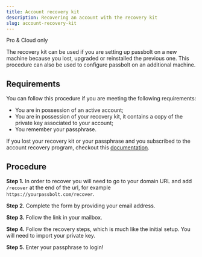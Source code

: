 ```yaml
---
title: Account recovery kit
description: Recovering an account with the recovery kit
slug: account-recovery-kit
---
```


<Chips link="https://www.passbolt.com/pricing/pro" isUnderMainTitle={true}>Pro & Cloud only</Chips>

The recovery kit can be used if you are setting up passbolt on a new machine because you lost, upgraded or reinstalled the previous one. This procedure can also be used to configure passbolt on an additional machine.

## Requirements

You can follow this procedure if you are meeting the following requirements:

- You are in possession of an active account;
- You are in possession of your recovery kit, it contains a copy of the private key associated to your account;
- You remember your passphrase.

If you lost your recovery kit or your passphrase and you subscribed to the account recovery program, checkout this [documentation](/docs/user/quickstart/browser/account-recovery/admin-assisted-recovery).

## Procedure

**Step 1.** In order to recover you will need to go to your domain URL and add `/recover` at the end of the url, for example `https://yourpassbolt.com/recover`.

**Step 2.** Complete the form by providing your email address.

**Step 3.** Follow the link in your mailbox.

**Step 4.** Follow the recovery steps, which is much like the initial setup. You will need to import your private key.

**Step 5.** Enter your passphrase to login!
